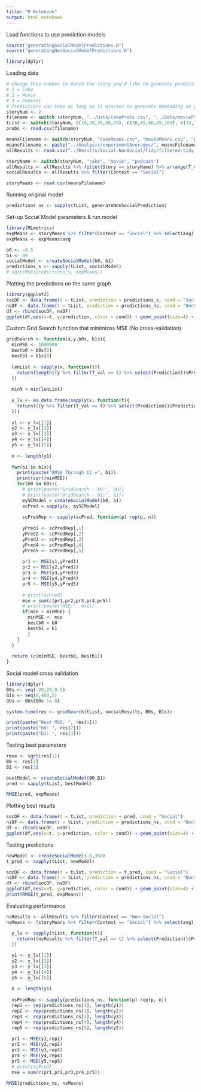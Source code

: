 ```yaml
---
title: "R Notebook"
output: html_notebook
---
```


Load functions to use prediction models

```r
source("generatingSocialModelPredictions.R")
source("generatingNonSocialModelPredictions.R")

library(dplyr)

```

<!-- Add a new chunk by clicking the *Insert Chunk* button on the toolbar or by pressing *Ctrl+Alt+I*. -->

<!-- When you save the notebook, an HTML file containing the code and output will be saved alongside it (click the *Preview* button or press *Ctrl+Shift+K* to preview the HTML file). -->

Loading data
```r
# Change this number to match the story you'd like to generate predictions for
# 1 = Cake
# 2 = Movie
# 3 = Podcast
# Predictions can take as long as 15 minutes to generate depending on your largest value of t you're predicting for.
storyNum <- 2
filename <- switch (storyNum, "../Data/cakeProbs.csv", "../Data/movieProbs.csv","../Data/podcastProbs.csv")
tList <- switch(storyNum, c(10,20,35,50,70), c(30,45,60,85,100), c(15,30,55,75,105))
probs <- read.csv(filename)

meansFilename <- switch(storyNum, "cakeMeans.csv", "movieMeans.csv", "podcastMeans.csv")
meansFilename <- paste("../Analysis/experimentAverages/", meansFilename, sep="")
allResults <- read.csv("../Results/Social-NonSocial/Tidy/filtered-tidy-data.csv")

storyName <- switch(storyNum, "cake", "movie", "podcast")
allResults <- allResults %>% filter(Story == storyName) %>% arrange(T_val)
socialResults <- allResults %>% filter(Context == "Social")

storyMeans <- read.csv(meansFilename)
```


Running original model
```r
predictions_ns <- sapply(tList, generateNonSocialPrediction)

```


Set-up Social Model parameters & run model
```r
library(MLmetrics)
expMeans <- storyMeans %>% filter(Context == "Social") %>% select(avg)
expMeans <- expMeans$avg

b0 <- -8.5
b1 <- 80
socialModel <- createSocialModel(b0, b1)
predictions_s <- sapply(tList, socialModel)
# sqrt(MSE(predictions_s, expMeans))
```

Plotting the predictions on the same graph
```r
library(ggplot2)
socDF <- data.frame(t = tList, prediction = predictions_s, cond = "Social")
nsDF <- data.frame(t = tList, prediction = predictions_ns, cond = "NonSocial")
df <- rbind(socDF, nsDF)
ggplot(df,aes(x=t, y=prediction, color = cond)) + geom_point(size=4) + scale_x_continuous(breaks = tList)
```
Custom Grid Search function that minimizes MSE (No cross-validation)

```r
gridSearch <- function(x,y,b0s, b1s){
  minMSE <- 1000000
  bestb0 = b0s[0]
  bestb1 = b1s[0]
  
  lenList <- sapply(x, function(t){
    return(length((y %>% filter(T_val == t) %>% select(Prediction))$Prediction))
  })
  
  minN = min(lenList)
  
  y_lv <- as.data.frame(sapply(x, function(t){
    return(((y %>% filter(T_val == t) %>% select(Prediction))$Prediction)[c(1:minN)])
  }))
  
  y1 <- y_lv[[1]]
  y2 <- y_lv[[2]]
  y3 <- y_lv[[3]]
  y4 <- y_lv[[4]]
  y5 <- y_lv[[5]]
  
  n <- length(y1)
  
  for(b1 in b1s){
    print(paste("RMSE Through b1 =", b1))
    print(sqrt(minMSE))
    for(b0 in b0s){
      # print(paste("GridSearch - b0:", b0))
      # print(paste("GridSearch - b1:", b1))
      mySCModel = createSocialModel(b0, b1)
      scPred = sapply(x, mySCModel)
      
      scPredRep <- sapply(scPred, function(p) rep(p, n))
      
      yPred1 <- scPredRep[,1]
      yPred2 <- scPredRep[,2]
      yPred3 <- scPredRep[,3]
      yPred4 <- scPredRep[,4]
      yPred5 <- scPredRep[,5]
      
      pr1 <- MSE(y1,yPred1)
      pr2 <- MSE(y2,yPred2)
      pr3 <- MSE(y3,yPred3)
      pr4 <- MSE(y4,yPred4)
      pr5 <- MSE(y5,yPred5)
      
      # print(scPred)
      mse = sum(c(pr1,pr2,pr3,pr4,pr5))
      # print(paste("MSE:", mse))
      if(mse < minMSE) {
        minMSE <- mse
        bestb0 = b0
        bestb1 = b1
        }
    }
  }
  
  return (c(minMSE, bestb0, bestb1))
}
```



Social model cross validation

```r
library(dplyr)
B0s <- seq(-20,20,0.5)
B1s <- seq(0,400,5)
B0s <- B0s[B0s != 0]

system.time(res <- gridSearch(tList, socialResults, B0s, B1s))

print(paste("Best MSE: ", res[1]))
print(paste("b0: ", res[2]))
print(paste("b1: ", res[3]))
```

Testing best parameters

```r
rmse <- sqrt(res[1])
B0 <- res[2]
B1 <- res[3]

bestModel <- createSocialModel(B0,B1)
pred <- sapply(tList, bestModel)

RMSE(pred, expMeans)
```
Plotting best results
```r
socDF <- data.frame(t = tList, prediction = pred, cond = "Social")
nsDF <- data.frame(t = tList, prediction = predictions_ns, cond = "NonSocial")
df <- rbind(socDF, nsDF)
ggplot(df,aes(x=t, y=prediction, color = cond)) + geom_point(size=4) + scale_x_continuous(breaks = tList)
```
Testing predictions
```r
newModel <- createSocialModel(-8,350)
t_pred <- sapply(tList, newModel)

socDF <- data.frame(t = tList, prediction = t_pred, cond = "Social")
nsDF <- data.frame(t = tList, prediction = predictions_ns, cond = "NonSocial")
df <- rbind(socDF, nsDF)
ggplot(df,aes(x=t, y=prediction, color = cond)) + geom_point(size=4) + scale_x_continuous(breaks = tList)
print(RMSE(t_pred, expMeans))
```
Evaluating performance
```r

nsResults <- allResults %>% filter(Context == "Non-Social")
nsMeans <- (storyMeans %>% filter(Context == "Social") %>% select(avg))$avg

  y_lv <- sapply(tList, function(t){
    return((nsResults %>% filter(T_val == t) %>% select(Prediction))$Prediction)
  })
  
  y1 <- y_lv[[1]]
  y2 <- y_lv[[2]]
  y3 <- y_lv[[3]]
  y4 <- y_lv[[4]]
  y5 <- y_lv[[5]]
  
  n <- length(y1)
  
  nsPredRep <- sapply(predictions_ns, function(p) rep(p, n))
  rep1 <- rep(predictions_ns[1], length(y1))
  rep2 <- rep(predictions_ns[2], length(y2))
  rep3 <- rep(predictions_ns[3], length(y3))
  rep4 <- rep(predictions_ns[4], length(y4))
  rep5 <- rep(predictions_ns[5], length(y5))
  
  pr1 <- MSE(y1,rep1)
  pr2 <- MSE(y2,rep2)
  pr3 <- MSE(y3,rep3)
  pr4 <- MSE(y4,rep4)
  pr5 <- MSE(y5,rep5)
  # print(scPred)
  mse = sum(c(pr1,pr2,pr3,pr4,pr5))
  
RMSE(predictions_ns, nsMeans)
```

